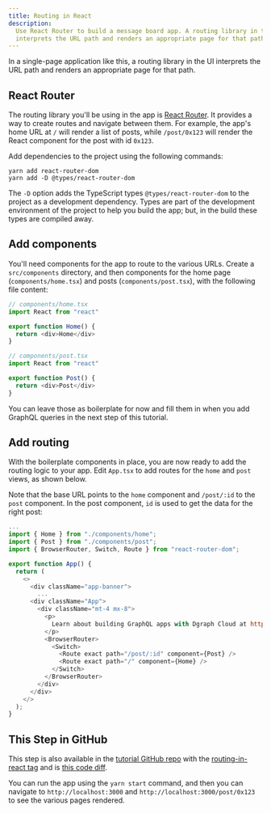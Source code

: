 ```yaml
---
title: Routing in React
description:
  Use React Router to build a message board app. A routing library in the UI
  interprets the URL path and renders an appropriate page for that path.
---
```


In a single-page application like this, a routing library in the UI interprets
the URL path and renders an appropriate page for that path.

## React Router

The routing library you'll be using in the app is
[React Router](https://reactrouter.com/web/guides/quick-start). It provides a
way to create routes and navigate between them. For example, the app's home URL
at `/` will render a list of posts, while `/post/0x123` will render the React
component for the post with id `0x123`.

Add dependencies to the project using the following commands:

```
yarn add react-router-dom
yarn add -D @types/react-router-dom
```

The `-D` option adds the TypeScript types `@types/react-router-dom` to the
project as a development dependency. Types are part of the development
environment of the project to help you build the app; but, in the build these
types are compiled away.

## Add components

You'll need components for the app to route to the various URLs. Create a
`src/components` directory, and then components for the home page
(`components/home.tsx`) and posts (`components/post.tsx`), with the following
file content:

```js
// components/home.tsx
import React from "react"

export function Home() {
  return <div>Home</div>
}
```

```js
// components/post.tsx
import React from "react"

export function Post() {
  return <div>Post</div>
}
```

You can leave those as boilerplate for now and fill them in when you add GraphQL
queries in the next step of this tutorial.

## Add routing

With the boilerplate components in place, you are now ready to add the routing
logic to your app. Edit `App.tsx` to add routes for the `home` and `post` views,
as shown below.

Note that the base URL points to the `home` component and `/post/:id` to the
`post` component. In the post component, `id` is used to get the data for the
right post:

```js
...
import { Home } from "./components/home";
import { Post } from "./components/post";
import { BrowserRouter, Switch, Route } from "react-router-dom";

export function App() {
  return (
    <>
      <div className="app-banner">
        ...
      <div className="App">
        <div className="mt-4 mx-8">
          <p>
            Learn about building GraphQL apps with Dgraph Cloud at https://dgraph.io/learn
          </p>
          <BrowserRouter>
            <Switch>
              <Route exact path="/post/:id" component={Post} />
              <Route exact path="/" component={Home} />
            </Switch>
          </BrowserRouter>
        </div>
      </div>
    </>
  );
}
```

## This Step in GitHub

This step is also available in the
[tutorial GitHub repo](https://github.com/dgraph-io/discuss-tutorial) with the
[routing-in-react tag](https://github.com/dgraph-io/discuss-tutorial/releases/tag/routing-in-react)
and is
[this code diff](https://github.com/dgraph-io/discuss-tutorial/commit/8d488e8c9bbccaa96c88fc49860021c493f1afca).

You can run the app using the `yarn start` command, and then you can navigate to
`http://localhost:3000` and `http://localhost:3000/post/0x123` to see the
various pages rendered.
